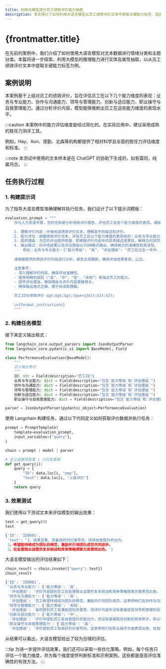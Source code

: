 ```yaml
---
title: 利用大模型进行员工绩效评价能力抽取
description: 本文探讨了如何利用大语言模型从员工绩效评价文本中提取关键能力标签，涵盖能力评估的步骤与方法，并提供了相应的代码示例。
---
```


# {frontmatter.title}

在先前的案例中，我们介绍了如何使用大语言模型对文本数据进行情绪分类和主题分类。本篇将进一步探索，利用大模型的推理能力进行实体及属性抽取，以从员工绩效评价文本中提取关键能力标签为例。

## 案例说明

本案例基于上级对员工的绩效评价，旨在评估员工在以下几个能力维度的表现：业务与专业能力、协作与沟通能力、领导与管理能力、创新与适应能力、职业操守与自我管理能力。通过分析评价内容，模型能够推断出员工在这些能力维度的表现水平。

:::caution
本案例中的能力评估维度是经过简化的。在实际应用中，建议采用成熟的胜任力测评工具。

例如，Hay、Aon、德勤、北森等机构都提供了相对科学且全面的胜任力评估维度和标准。
:::

:::note
本测试中使用的文本样本是在 ChatGPT 的协助下生成的，如有雷同，纯属巧合。
:::

## 任务执行过程

### 1. 构建提示词

为了指导大语言模型准确理解并执行任务，我们设计了以下提示词模板：

```python
evaluation_prompt = """
    作为人力资源专家，您的任务是分析绩效评价报告，评估员工在各个能力维度的表现。请按照以下步骤操作：

    1. 理解评价内容：仔细阅读绩效评价文本，理解其中的描述和评价。
    2. 能力评估：根据绩效评价文本，评估员工在以下能力维度的表现级别：业务与专业能力，协作与沟通能力，领导与管理能力，创新与适应能力，职业操守与自我管理能力。根据评价内容，将能力表现分为"高"、"中"、"低"、或"未知"。
    3. 提供理由：为您的评估提供依据，即根据评价内容中的具体描述或表现，解释为何该员工在某个能力维度的评级为高、中、低或未知。
    4. 输出格式：将评估结果以及评估理由以JSON格式输出，确保格式的准确性和易读性。
        例如：业务与专业能力：{"能力等级": "高", "评估理由": "员工在过去一年中，展现出了出色的业务技能，能够独立完成复杂的业务任务。"}
        
    请根据提供的绩效评价内容进行分析，避免主观臆断，确保评估结果客观、公正。

    注意事项：
    - 深入理解评价内容，确保评估准确性。
    - 使用明确的级别（"高"、"中"、"低"、"未知"）来描述员工的能力。
    - 提供评估理由，确保理由与评价内容直接相关。
    - 确保输出格式正确，便于阅读和理解。

    员工ID与绩效评价 &gt;&gt;&gt;{query}&lt;&lt;&lt;
    
    \n{format_instructions}
    """
```

### 2. 构建任务模型

接下来定义输出格式：

```python
from langchain_core.output_parsers import JsonOutputParser
from langchain_core.pydantic_v1 import BaseModel, Field

class PerformanceEvaluation(BaseModel):
    """
    定义输出格式
    """
    ID: str = Field(description="员工ID")
    业务与专业能力: dict = Field(description="包含`能力等级`和`评估理由`")
    协作与沟通能力: dict = Field(description="包含`能力等级`和`评估理由`")
    领导与管理能力: dict = Field(description="包含`能力等级`和`评估理由`")
    创新与适应能力: dict = Field(description="包含`能力等级`和`评估理由`")
    职业操守与自我管理能力: dict = Field(description="包含`能力等级`和`评估理由`")

parser = JsonOutputParser(pydantic_object=PerformanceEvaluation)
```

使用 Langchain 构建任务，通过以下代码定义如何获取评价数据并执行任务：

```python
prompt = PromptTemplate(
    template=evaluation_prompt,
    input_variables=["query"],
)

chain = prompt | model | parser

# 定义函数获取第 i 行回复数据
def get_query(i):
    query = {
        "ID": data.loc[i, "emp"],
        "text": data.loc[i, "上级评价"]
    }
    return query
```

### 3. 效果测试

我们使用以下测试文本来评估模型的输出效果：

```python
text = get_query(0)
text
```

```jsx
{'ID': 'ID0001',
 'text': '1、成果显著、具备良好的价值导向、持续自我提升的动力。
 2、希望能持续成为团队的典范，激励并引领团队成员共同进步。
 3、在处理商业运营的复杂挑战和竞争策略探索方面表现出色。'}
```

大语言模型输出的评估结果如下：

```python
chain_result = chain.invoke({"query": text})
chain_result
```

```jsx
{'ID': 'ID0001',
 '业务与专业能力': {'能力等级': '高',
  '评估理由': '评价内容提到员工在处理商业运营的复杂挑战和竞争策略探索方面表现出色，说明其业务专业能力很强，能够独立完成复杂的任务。'},
 '协作与沟通能力': {'能力等级': '高',
  '评估理由': '员工希望持续成为团队的典范，激励并引领团队成员，这表明他们在协作与沟通方面具有较高的能力，能够有效地与团队协作并影响他人。'},
 '领导与管理能力': {'能力等级': '未知',
  '评估理由': '虽然提到员工有激励团队的意愿，但评价内容中没有直接提及领导和管理的具体表现，因此这部分能力等级暂定为未知。'},
 '创新与适应能力': {'能力等级': '中',
  '评估理由': '评价中提到员工有自我提升的驱动力，但没有直接提及创新的具体例子，所以创新能力评级为中等。'},
 '职业操守与自我管理能力': {'能力等级': '高',
  '评估理由': '评价提到员工有良好的价值导向，这表明他们在职业操守方面表现出色，自我管理能力强。'}}
```

从结果可以看出，大语言模型给出了较为合理的评估。

:::tip
为进一步提升评估效果，我们还可以采取一些优化策略。例如，每个任务只评估一个能力维度，并为每个维度提供判断标准和示例案例，这些都是提高评估准确性的有效方法。
:::